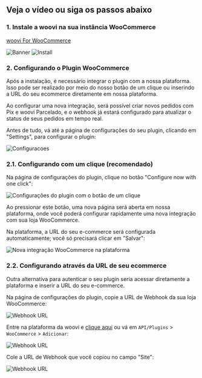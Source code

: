 
## Veja o vídeo ou siga os passos abaixo

<Embed url='https://youtu.be/iE_O4sJ9gVM' />

### 1. Instale a woovi na sua instância WooCommerce

[woovi For WooCommerce](https://wordpress.org/plugins/woovi-for-woocommerce/)

![Banner](/img/ecommerce/woocommerce-banner.png)
![Install](/img/ecommerce/woocommerce-plugin-install.png)

### 2. Configurando o Plugin WooCommerce

Após a instalação, é necessário integrar o plugin com a nossa plataforma. Isso pode ser realizado por meio do nosso botão de um clique ou inserindo a URL do seu ecommerce diretamente em nossa plataforma.

Ao configurar uma nova integração, será possível criar novos pedidos com Pix e woovi Parcelado, e o webhook já estará configurado para atualizar o status de seus pedidos em tempo real.

Antes de tudo, vá até a página de configurações do seu plugin, clicando em "Settings", para configurar o plugin:

![Configuracoes](/img/ecommerce/woocommerce/woocommerce-plugin-settings.png)

### 2.1. Configurando com um clique (recomendado)

Na página de configurações do plugin, clique no botão "Configure now with one click":

![Configurações do plugin com o botão de um clique](../__assets__/woocommerce-admin-1click.png)

Ao pressionar este botão, uma nova página será aberta em nossa plataforma, onde você poderá configurar rapidamente uma nova integração com sua loja WooCommerce.

Na plataforma, a URL do seu e-commerce será configurada automaticamente; você só precisará clicar em "Salvar":

![Nova integração WooCommerce na plataforma](../__assets__/woocommerce-save-platform-integration.png)

### 2.2. Configurando através da URL de seu ecommerce

Outra alternativa para autenticar o seu plugin seria acessar diretamente a plataforma e inserir a URL do seu e-commerce.

Na página de configurações do plugin, copie a URL de Webhook da sua loja WooCommerce:

![Webhook URL](/img/ecommerce/woocommerce/woocommerce-plugin-webhook.png)

Entre na plataforma da woovi e [clique aqui](https://app.woovi.com/home/applications/woocommerce/add/oneclick) ou vá em `API/Plugins` > `WooCommerce` > `Adicionar`:

![Webhook URL](/img/ecommerce/woocommerce/woocommerce-plugin-tutorial-card.png)

Cole a URL de Webhook que você copiou no campo "Site":

![Webhook URL](/img/ecommerce/woocommerce/woocommerce-plugin-tutorial.png)
